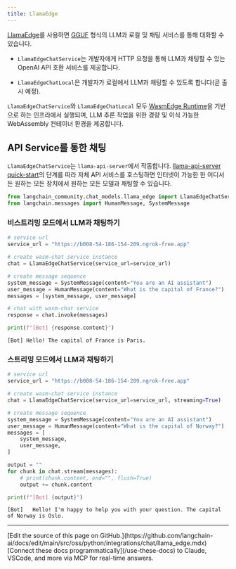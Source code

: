 ```yaml
---
title: LlamaEdge
---
```


[LlamaEdge](https://github.com/second-state/LlamaEdge)를 사용하면 [GGUF](https://github.com/ggerganov/llama.cpp/blob/master/gguf-py/README.md) 형식의 LLM과 로컬 및 채팅 서비스를 통해 대화할 수 있습니다.

- `LlamaEdgeChatService`는 개발자에게 HTTP 요청을 통해 LLM과 채팅할 수 있는 OpenAI API 호환 서비스를 제공합니다.

- `LlamaEdgeChatLocal`은 개발자가 로컬에서 LLM과 채팅할 수 있도록 합니다(곧 출시 예정).

`LlamaEdgeChatService`와 `LlamaEdgeChatLocal` 모두 [WasmEdge Runtime](https://wasmedge.org/)을 기반으로 하는 인프라에서 실행되며, LLM 추론 작업을 위한 경량 및 이식 가능한 WebAssembly 컨테이너 환경을 제공합니다.

## API Service를 통한 채팅

`LlamaEdgeChatService`는 `llama-api-server`에서 작동합니다. [llama-api-server quick-start](https://github.com/second-state/llama-utils/tree/main/api-server#readme)의 단계를 따라 자체 API 서비스를 호스팅하면 인터넷이 가능한 한 어디서든 원하는 모든 장치에서 원하는 모든 모델과 채팅할 수 있습니다.

```python
from langchain_community.chat_models.llama_edge import LlamaEdgeChatService
from langchain.messages import HumanMessage, SystemMessage
```

### 비스트리밍 모드에서 LLM과 채팅하기

```python
# service url
service_url = "https://b008-54-186-154-209.ngrok-free.app"

# create wasm-chat service instance
chat = LlamaEdgeChatService(service_url=service_url)

# create message sequence
system_message = SystemMessage(content="You are an AI assistant")
user_message = HumanMessage(content="What is the capital of France?")
messages = [system_message, user_message]

# chat with wasm-chat service
response = chat.invoke(messages)

print(f"[Bot] {response.content}")
```

```output
[Bot] Hello! The capital of France is Paris.
```

### 스트리밍 모드에서 LLM과 채팅하기

```python
# service url
service_url = "https://b008-54-186-154-209.ngrok-free.app"

# create wasm-chat service instance
chat = LlamaEdgeChatService(service_url=service_url, streaming=True)

# create message sequence
system_message = SystemMessage(content="You are an AI assistant")
user_message = HumanMessage(content="What is the capital of Norway?")
messages = [
    system_message,
    user_message,
]

output = ""
for chunk in chat.stream(messages):
    # print(chunk.content, end="", flush=True)
    output += chunk.content

print(f"[Bot] {output}")
```

```output
[Bot]   Hello! I'm happy to help you with your question. The capital of Norway is Oslo.
```

---

<Callout icon="pen-to-square" iconType="regular">
    [Edit the source of this page on GitHub.](https://github.com/langchain-ai/docs/edit/main/src/oss/python/integrations/chat/llama_edge.mdx)
</Callout>
<Tip icon="terminal" iconType="regular">
    [Connect these docs programmatically](/use-these-docs) to Claude, VSCode, and more via MCP for    real-time answers.
</Tip>
